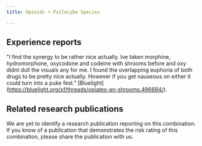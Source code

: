 ---
title: Opioids + Psilocybe Species

---

## Experience reports

"I find the synergy to be rather nice actually. Ive taken morphine, hydromorphone, oxycodone and codeine with shrooms before and oxy didnt dull the visuals any for me. I found the overlapping euphoria of both drugs to be pretty nice actually. However if you get nauseous on either it could turn into a puke fest." [Bluelight] (https://bluelight.org/xf/threads/opiates-an-shrooms.496684/).

## Related research publications

We are yet to identify a research publication reporting on this combination. If you know of a publication that demonstrates the risk rating of this combination, please share the publication with us.




